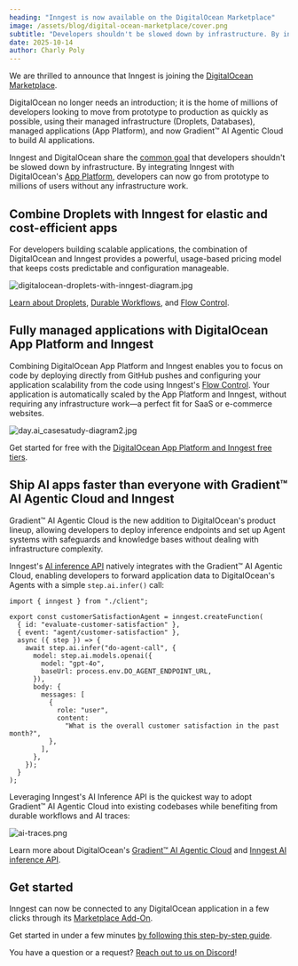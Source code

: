 ```yaml
---
heading: "Inngest is now available on the DigitalOcean Marketplace"
image: /assets/blog/digital-ocean-marketplace/cover.png
subtitle: "Developers shouldn't be slowed down by infrastructure. By integrating with DigitalOcean, developers can now go from prototype to millions of users without any infrastructure work."
date: 2025-10-14
author: Charly Poly
---
```


We are thrilled to announce that Inngest is joining the [DigitalOcean Marketplace](https://marketplace.digitalocean.com/add-ons/inngest).

DigitalOcean no longer needs an introduction; it is the home of millions of developers looking to move from prototype to production as quickly as possible, using their managed infrastructure (Droplets, Databases), managed applications (App Platform), and now Gradient™ AI Agentic Cloud to build AI applications.

Inngest and DigitalOcean share the [common goal](/blog/announcing-inngest-series-a) that developers shouldn't be slowed down by infrastructure. By integrating Inngest with DigitalOcean's [App Platform](https://docs.digitalocean.com/products/app-platform/), developers can now go from prototype to millions of users without any infrastructure work.

## Combine Droplets with Inngest for elastic and cost-efficient apps

For developers building scalable applications, the combination of DigitalOcean and Inngest provides a powerful, usage-based pricing model that keeps costs predictable and configuration manageable.

![digitalocean-droplets-with-inngest-diagram.jpg](/assets/blog/digital-ocean-marketplace/digitalocean-droplets-with-inngest-diagram.jpg)

[Learn about Droplets](https://docs.digitalocean.com/products/droplets/), [Durable Workflows](https://www.inngest.com/docs/learn/how-functions-are-executed), and [Flow Control](https://www.inngest.com/docs/guides/flow-control).

## Fully managed applications with DigitalOcean App Platform and Inngest

Combining DigitalOcean App Platform and Inngest enables you to focus on code by deploying directly from GitHub pushes and configuring your application scalability from the code using Inngest's [Flow Control](/docs/guides/flow-control). Your application is automatically scaled by the App Platform and Inngest, without requiring any infrastructure work—a perfect fit for SaaS or e-commerce websites.

![day.ai_casesatudy-diagram2.jpg](/assets/blog/digital-ocean-marketplace/day.ai_casesatudy-diagram2.jpg)

Get started for free with the [DigitalOcean App Platform and Inngest free tiers](https://cloud.digitalocean.com/registrations/new?activation_redirect=%2Fapps%2Fnew&redirect_url=%2Fapps%2Fnew).

## Ship AI apps faster than everyone with Gradient™ AI Agentic Cloud and Inngest

Gradient™ AI Agentic Cloud is the new addition to DigitalOcean's product lineup, allowing developers to deploy inference endpoints and set up Agent systems with safeguards and knowledge bases without dealing with infrastructure complexity.

Inngest's [AI inference API](https://www.inngest.com/docs/features/inngest-functions/steps-workflows/step-ai-orchestration) natively integrates with the Gradient™ AI Agentic Cloud, enabling developers to forward application data to DigitalOcean's Agents with a simple `step.ai.infer()` call:

```tsx
import { inngest } from "./client";

export const customerSatisfactionAgent = inngest.createFunction(
  { id: "evaluate-customer-satisfaction" },
  { event: "agent/customer-satisfaction" },
  async ({ step }) => {
    await step.ai.infer("do-agent-call", {
      model: step.ai.models.openai({
        model: "gpt-4o",
        baseUrl: process.env.DO_AGENT_ENDPOINT_URL,
      }),
      body: {
        messages: [
          {
            role: "user",
            content:
              "What is the overall customer satisfaction in the past month?",
          },
        ],
      },
    });
  }
);
```

Leveraging Inngest's AI Inference API is the quickest way to adopt Gradient™ AI Agentic Cloud into existing codebases while benefiting from durable workflows and AI traces:

![ai-traces.png](/assets/blog/digital-ocean-marketplace/ai-traces.png)

Learn more about DigitalOcean's [Gradient™ AI Agentic Cloud](https://docs.digitalocean.com/products/gradient-ai-platform/) and [Inngest AI inference API](https://www.inngest.com/docs/features/inngest-functions/steps-workflows/step-ai-orchestration).

## Get started

Inngest can now be connected to any DigitalOcean application in a few clicks through its [Marketplace Add-On](https://marketplace.digitalocean.com/add-ons/inngest).

Get started in under a few minutes [by following this step-by-step guide](https://www.inngest.com/docs/deploy/digital-ocean).

You have a question or a request? [Reach out to us on Discord](http://inngest.com/discord)!